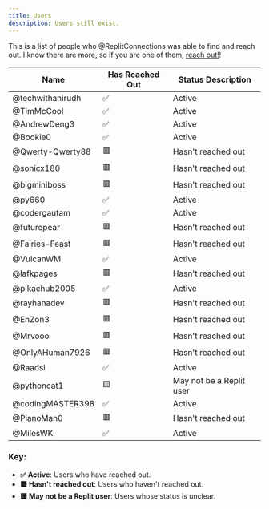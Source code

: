 ```yaml
---
title: Users
description: Users still exist.
---
```


This is a list of people who @ReplitConnections was able to find and reach out. I know there are more, so if you are one of them, [reach out!](https://github.com/ReplitConnections/ReplitConnections/discussions/1)! 

| Name              | Has Reached Out | Status Description                               |
|-------------------|------------------|-------------------------------------------------|
| @techwithanirudh  | ✅               | Active                                          |
| @TimMcCool        | ✅               | Active                                          |
| @AndrewDeng3      | ✅               | Active                                          |
| @Bookie0          | ✅               | Active                                          |
| @Qwerty-Qwerty88  | 🟥               | Hasn't reached out                              |
| @sonicx180        | 🟥               | Hasn't reached out                              |
| @bigminiboss      | 🟥               | Hasn't reached out                              |
| @py660            | ✅               | Active                                          |
| @codergautam      | ✅               | Active                                          |
| @futurepear       | 🟥               | Hasn't reached out                              |
| @Fairies-Feast    | 🟥               | Hasn't reached out                              |
| @VulcanWM         | ✅               | Active                                          |
| @lafkpages        | 🟥               | Hasn't reached out                              |
| @pikachub2005     | ✅               | Active                                          |
| @rayhanadev       | 🟥               | Hasn't reached out                              |
| @EnZon3           | 🟥               | Hasn't reached out                              |
| @Mrvooo           | 🟥               | Hasn't reached out                              |
| @OnlyAHuman7926   | 🟥               | Hasn't reached out                              |
| @Raadsl           | ✅               | Active                                          |
| @pythoncat1       | 🟨               | May not be a Replit user                        |
| @codingMASTER398  | ✅               | Active                                          |
| @PianoMan0        | 🟥               | Hasn't reached out                              |
| @MilesWK          | ✅               | Active                                          |

### Key:
- **✅ Active**: Users who have reached out.
- **🟥 Hasn't reached out**: Users who haven't reached out.
- **🟨 May not be a Replit user**: Users whose status is unclear.
